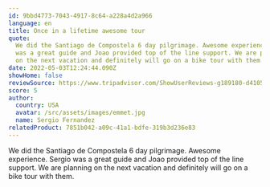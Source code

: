 ```yaml
---
id: 9bbd4773-7043-4917-8c64-a228a4d2a966
language: en
title: Once in a lifetime awesome tour
quote:
  We did the Santiago de Compostela 6 day pilgrimage. Awesome experience. Sergio
  was a great guide and Joao provided top of the line support. We are planning
  on the next vacation and definitely will go on a bike tour with them.
date: 2022-05-03T12:24:44.090Z
showHome: false
reviewSource: https://www.tripadvisor.com/ShowUserReviews-g189180-d4105907-r840739527-Top_Bike_Tours_Portugal-Porto_Porto_District_Northern_Portugal.html
score: 5
author:
  country: USA
  avatar: /src/assets/images/emmet.jpg
  name: Sergio Fernandez
relatedProduct: 7851b042-a09c-41a1-bdfe-319b3d236e83
---
```


We did the Santiago de Compostela 6 day pilgrimage. Awesome experience. Sergio
was a great guide and Joao provided top of the line support. We are planning on
the next vacation and definitely will go on a bike tour with them.
